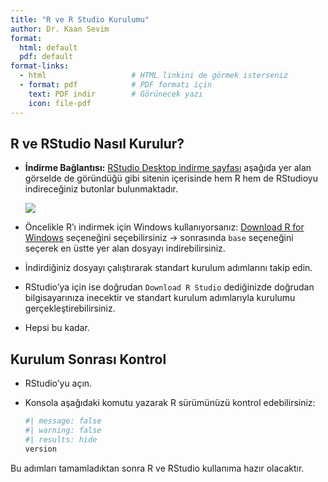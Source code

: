```yaml
---
title: "R ve R Studio Kurulumu"
author: Dr. Kaan Sevim
format:
  html: default
  pdf: default
format-links:
  - html                   # HTML linkini de görmek isterseniz
  - format: pdf            # PDF formatı için
    text: PDF indir        # Görünecek yazı
    icon: file-pdf 
---
```


## R ve RStudio Nasıl Kurulur?

-   **İndirme Bağlantısı:** [RStudio Desktop indirme sayfası](https://posit.co/download/rstudio-desktop/) aşağıda yer alan görselde de göründüğü gibi sitenin içerisinde hem R hem de RStudioyu indireceğiniz butonlar bulunmaktadır.

    ![](images/Screenshot_1.png)

-   Öncelikle R'ı indirmek için Windows kullanıyorsanız: [Download R for Windows](https://cran.r-project.org/bin/windows/) seçeneğini seçebilirsiniz -\> sonrasında `base` seçeneğini seçerek en üstte yer alan dosyayı indirebilirsiniz.

-   İndirdiğiniz dosyayı çalıştırarak standart kurulum adımlarını takip edin.

-   RStudio'ya için ise doğrudan `Download R Studio` dediğinizde doğrudan bilgisayarınıza inecektir ve standart kurulum adımlarıyla kurulumu gerçekleştirebilirsiniz.

-   Hepsi bu kadar.

## Kurulum Sonrası Kontrol

-   RStudio'yu açın.

-   Konsola aşağıdaki komutu yazarak R sürümünüzü kontrol edebilirsiniz:

    ```r
    #| message: false
    #| warning: false
    #| results: hide
    version
    ```

Bu adımları tamamladıktan sonra R ve RStudio kullanıma hazır olacaktır.
